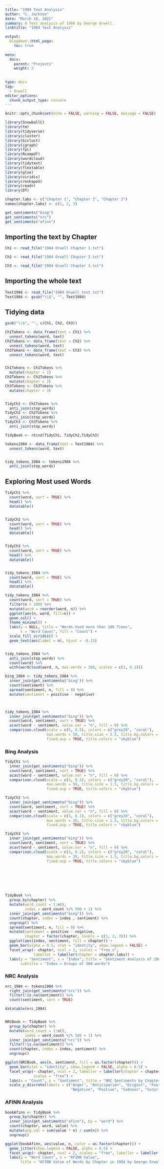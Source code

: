 ```yaml
---
title: "1984 Text Analysis"
author: "C. Jackson"
date: "March 16, 2021"
summary: A Text analysis of 1984 by George Orwell.
linktitle: "1984 Text Analysis"

output:
  blogdown::html_page:
    toc: true
    
menu:
  docs:
    parent: "Projects"
    weight: 2
    
    
type: docs
tag:
  - Orwell
editor_options: 
  chunk_output_type: console
---
```


```r
knitr::opts_chunk$set(echo = FALSE, warning = FALSE, message = FALSE)
```

```r

library(SnowballC)
library(tm)
library(tidyverse)
library(cluster)
library(biclust)
library(igraph)
library(fpc)
library(Rcampdf)
library(wordcloud)
library(tidytext)
library(flextable)
library(glue)
library(viridis)
library(reshape2)
library(readr)
library(DT)

chapter.labs <- c("Chapter 1", "Chapter 2", "Chapter 3")
names(chapter.labs) <- c(1, 2, 3)

get_sentiments("bing")
get_sentiments("nrc")
get_sentiments("afinn")

```

## Importing the text by Chapter
```r

Ch1 <- read_file("1984 Orwell Chapter 1.txt")

Ch2 <- read_file("1984 Orwell Chapter 2.txt")

Ch3 <- read_file("1984 Orwell Chapter 3.txt")

```
## Importing the whole text
```r
Text1984 <- read_file("1984 Orwell text.txt")
Text1984 <- gsub("\\$", "", Text1984)

```

## Tidying data
```r
gsub("\\$", "", c(Ch1, Ch2, Ch3))

Ch1Tokens <- data_frame(text = Ch1) %>%
  unnest_tokens(word, text)
Ch2Tokens <- data_frame(text = Ch2) %>%
  unnest_tokens(word, text)
Ch3Tokens <- data_frame(text = Ch3) %>%
  unnest_tokens(word, text)


Ch1Tokens <- Ch1Tokens %>% 
  mutate(chapter = 1)
Ch2Tokens <- Ch2Tokens %>% 
  mutate(chapter = 2)
Ch3Tokens <- Ch3Tokens %>% 
  mutate(chapter = 3)


TidyCh1 <- Ch1Tokens %>% 
  anti_join(stop_words)
TidyCh2 <- Ch2Tokens %>% 
  anti_join(stop_words)
TidyCh3 <- Ch3Tokens %>% 
  anti_join(stop_words)

TidyBook <- rbind(TidyCh1, TidyCh2,TidyCh3)

```

```r

tokens1984 <- data_frame(text = Text1984) %>% 
  unnest_tokens(word, text)


tidy_tokens_1984 <- tokens1984 %>%
  anti_join(stop_words)

```


## Exploring Most used Words
```r

TidyCh1 %>% 
  count(word, sort = TRUE) %>%
  head() %>% 
  datatable()


TidyCh2 %>% 
  count(word, sort = TRUE) %>% 
  head() %>% 
  datatable()


TidyCh3 %>% 
  count(word, sort = TRUE) %>% 
  head() %>% 
  datatable()


tidy_tokens_1984 %>%
  count(word, sort = TRUE) %>%
  head() %>% 
  datatable()


```




```r


tidy_tokens_1984 %>%
  count(word, sort = TRUE) %>%
  filter(n > 100) %>%
  mutate(word = reorder(word, n)) %>%
  ggplot(aes(n, word, fill=n)) +
  geom_col() +
  theme_minimal() +
  labs(y = NULL, title = "Words Used more than 100 Times",
       x = "Word Count", fill = "Count") +
  scale_fill_viridis() +
  geom_text(aes(label = n), hjust = -0.15)


tidy_tokens_1984 %>%
  anti_join(stop_words) %>%
  count(word) %>%
  with(wordcloud(word, n, max.words = 100, scales = c(3, 0.1)))

```





```r



bing_1984 <- tidy_tokens_1984 %>%
  inner_join(get_sentiments("bing")) %>%
  count(sentiment) %>%
  spread(sentiment, n, fill = 0) %>%
  mutate(sentiment = positive - negative)



tidy_tokens_1984 %>%
  inner_join(get_sentiments("bing")) %>%
  count(word, sentiment, sort = TRUE) %>%
  acast(word ~ sentiment, value.var = "n", fill = 0) %>%
  comparison.cloud(scale = c(5, 0.5), colors = c("grey20", "coral"),
                   max.words = 50, title.size = 2.5, title.bg.colors = NULL,
                   fixed.asp = TRUE, title.colors = "skyblue")


```

### Bing Analysis
```r
TidyCh1 %>%
  inner_join(get_sentiments("bing")) %>%
  count(word, sentiment, sort = TRUE) %>%
  acast(word ~ sentiment, value.var = "n", fill = 0) %>%
  comparison.cloud(scale = c(3, 0.1), colors = c("grey20", "coral"),
                   max.words = 50, title.size = 1.5, title.bg.colors = NULL,
                   fixed.asp = TRUE, title.colors = "skyblue")

TidyCh2 %>%
  inner_join(get_sentiments("bing")) %>%
  count(word, sentiment, sort = TRUE) %>%
  acast(word ~ sentiment, value.var = "n", fill = 0) %>%
  comparison.cloud(scale = c(3, 0.1), colors = c("grey20", "coral"),
                   max.words = 30, title.size = 1.5, title.bg.colors = NULL,
                   fixed.asp = TRUE, title.colors = "skyblue")

TidyCh3 %>%
  inner_join(get_sentiments("bing")) %>%
  count(word, sentiment, sort = TRUE) %>%
  acast(word ~ sentiment, value.var = "n", fill = 0) %>%
  comparison.cloud(scale = c(3, 0.1), colors = c("grey20", "coral"),
                   max.words = 30, title.size = 1.5, title.bg.colors = NULL,
                   fixed.asp = TRUE, title.colors = "skyblue")







TidyBook %>%
  group_by(chapter) %>% 
  mutate(word_count = 1:n(),
         index = word_count %/% 500 + 1) %>% 
  inner_join(get_sentiments("bing")) %>%
  count(chapter, index = index , sentiment) %>%
  ungroup() %>%
  spread(sentiment, n, fill = 0) %>%
  mutate(sentiment = positive - negative,
         chapter = factor(chapter, levels = c(1, 2, 3))) %>%
  ggplot(aes(index, sentiment, fill = chapter)) +
  geom_bar(alpha = 0.5, stat = "identity", show.legend = FALSE) +
  facet_wrap(~ chapter, ncol = 2, scales = "free_x", 
             labeller = labeller(chapter = chapter.labs)) +
  labs(y = "Sentiment", x = "Index", title = "Sentiment Analysis of 1984 by Chapter", 
       subtitle = "Index = Groups of 500 words")


```


### NRC Analysis
```r

nrc_1984 <- tokens1984 %>%
  right_join(get_sentiments("nrc")) %>%
  filter(!is.na(sentiment)) %>%
  count(sentiment, sort = TRUE)

datatable(nrc_1984)


NRCBook <- TidyBook %>%
  group_by(chapter) %>% 
  mutate(word_count = 1:n(), 
         index = word_count %/% 500 + 1) %>% 
  inner_join(get_sentiments("nrc")) %>%
  filter(!is.na(sentiment)) %>%
  count(chapter, index = index, sentiment) %>% 
  ungroup()

ggplot(NRCBook, aes(n, sentiment, fill = as.factor(chapter))) +
  geom_bar(stat = "identity", show.legend = FALSE, alpha = 0.5) +
  facet_wrap(~ chapter, ncol = 2, labeller = labeller(chapter = chapter.labs), 
             scales = "free") +
  labs(x = "Count", y = "Sentiment", title = "NRC Sentiments by Chapter in 1984 by George Owell") +
  scale_y_discrete(labels = c("Anger", "Anticipation", "Disgust", "Fear", "Joy",
                              "Negative", "Postive", "Sadness", "Surprise", "Trust"))


```

### AFINN Analysis
```r

bookAfinn <- TidyBook %>%
  group_by(chapter) %>% 
  inner_join(get_sentiments("afinn"), by = "word") %>% 
  count(chapter, word, value) %>% 
  mutate(avg.val = sum(value * n) / sum(n)) %>% 
  ungroup()

ggplot(bookAfinn, aes(value, n, color = as.factor(chapter))) +
  geom_jitter(show.legend = FALSE, alpha = 0.5) +
  facet_wrap(~ chapter, ncol = 2, scales = "free", labeller = labeller(chapter = chapter.labs)) +
  labs(y = "Word Count", x = "AFINN Value", 
       title = "AFINN Value of Words by Chapter in 1984 by George Orwell")

```




